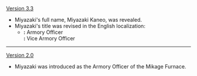 {{Change History/Header}}
[[Version 3.3]]
* Miyazaki's full name, Miyazaki Kaneo, was revealed.
* Miyazaki's title was revised in the English localization:
** '''{{Color|Old}}:''' Armory Officer<br>'''{{Color|New}}:''' Vice Armory Officer
----
[[Version 2.0]]
* Miyazaki was introduced as the Armory Officer of the Mikage Furnace.